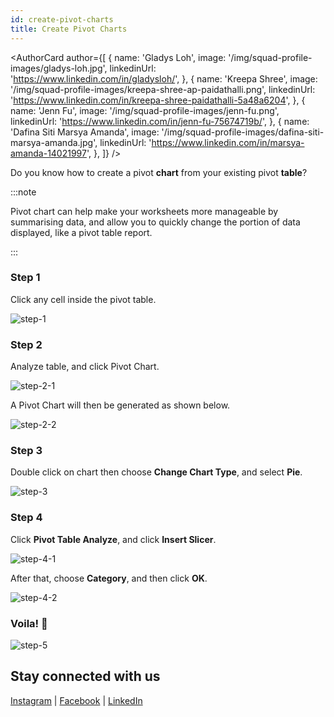 ```yaml
---
id: create-pivot-charts
title: Create Pivot Charts
---
```



<AuthorCard
  author={[
    {
      name: 'Gladys Loh',
      image: '/img/squad-profile-images/gladys-loh.jpg',
      linkedinUrl: 'https://www.linkedin.com/in/gladysloh/',
    },
    {
      name: 'Kreepa Shree',
      image: '/img/squad-profile-images/kreepa-shree-ap-paidathalli.png',
      linkedinUrl:
        'https://www.linkedin.com/in/kreepa-shree-paidathalli-5a48a6204',
    },
    {
      name: 'Jenn Fu',
      image: '/img/squad-profile-images/jenn-fu.png',
      linkedinUrl: 'https://www.linkedin.com/in/jenn-fu-75674719b/',
    },
    {
      name: 'Dafina Siti Marsya Amanda',
      image: '/img/squad-profile-images/dafina-siti-marsya-amanda.jpg',
      linkedinUrl: 'https://www.linkedin.com/in/marsya-amanda-14021997',
    },
  ]}
/>

Do you know how to create a pivot **chart** from your existing pivot **table**?

:::note

Pivot chart can help make your worksheets more manageable by summarising data, and allow you to quickly change the portion of data displayed, like a pivot table report.

:::

### Step 1

Click any cell inside the pivot table.

![step-1](./step-1.png)

### Step 2

Analyze table, and click Pivot Chart.

![step-2-1](./step-2-1.png)

A Pivot Chart will then be generated as shown below.

![step-2-2](./step-2-2.png)

### Step 3

Double click on chart then choose **Change Chart Type**, and select **Pie**.

![step-3](./step-3.png)

### Step 4

Click **Pivot Table Analyze**, and click **Insert Slicer**.

![step-4-1](./step-4-1.png)

After that, choose **Category**, and then click **OK**.

![step-4-2](./step-4-2.png)

### Voila! 🎊

![step-5](./step-5.png)

## Stay connected with us

[Instagram](https://www.instagram.com/microsoft_mws/) | [Facebook](https://www.facebook.com/microsoft.mws) | [LinkedIn](https://www.linkedin.com/company/mwsquad/)
